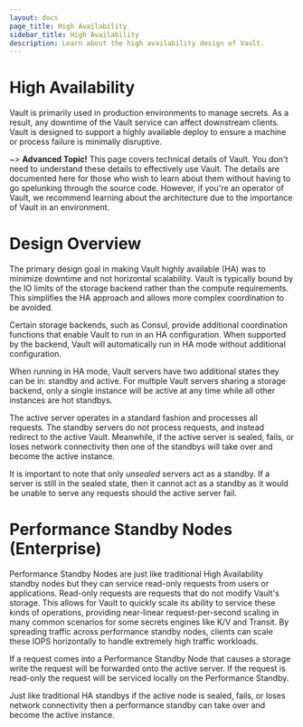 ```yaml
---
layout: docs
page_title: High Availability
sidebar_title: High Availability
description: Learn about the high availability design of Vault.
---
```


# High Availability

Vault is primarily used in production environments to manage secrets.
As a result, any downtime of the Vault service can affect downstream clients.
Vault is designed to support a highly available deploy to ensure a machine
or process failure is minimally disruptive.

~> **Advanced Topic!** This page covers technical details
of Vault. You don't need to understand these details to
effectively use Vault. The details are documented here for
those who wish to learn about them without having to go
spelunking through the source code. However, if you're an
operator of Vault, we recommend learning about the architecture
due to the importance of Vault in an environment.

# Design Overview

The primary design goal in making Vault highly available (HA) was to
minimize downtime and not horizontal scalability. Vault is typically
bound by the IO limits of the storage backend rather than the compute
requirements. This simplifies the HA approach and allows more complex
coordination to be avoided.

Certain storage backends, such as Consul, provide additional coordination
functions that enable Vault to run in an HA configuration. When supported
by the backend, Vault will automatically run in HA mode without additional
configuration.

When running in HA mode, Vault servers have two additional states they
can be in: standby and active. For multiple Vault servers sharing a storage
backend, only a single instance will be active at any time while all other
instances are hot standbys.

The active server operates in a standard fashion and processes all requests.
The standby servers do not process requests, and instead redirect to the active
Vault. Meanwhile, if the active server is sealed, fails, or loses network connectivity
then one of the standbys will take over and become the active instance.

It is important to note that only _unsealed_ servers act as a standby.
If a server is still in the sealed state, then it cannot act as a standby
as it would be unable to serve any requests should the active server fail.

# Performance Standby Nodes (Enterprise)

Performance Standby Nodes are just like traditional High Availability standby
nodes but they can service read-only requests from users or applications.
Read-only requests are requests that do not modify Vault's storage. This allows
for Vault to quickly scale its ability to service these kinds of operations,
providing near-linear request-per-second scaling in many common scenarios for
some secrets engines like K/V and Transit. By spreading traffic across
performance standby nodes, clients can scale these IOPS horizontally to handle
extremely high traffic workloads.

If a request comes into a Performance Standby Node that causes a storage write
the request will be forwarded onto the active server. If the request is
read-only the request will be serviced locally on the Performance Standby.

Just like traditional HA standbys if the active node is sealed, fails, or loses
network connectivity then a performance standby can take over and become the
active instance.
